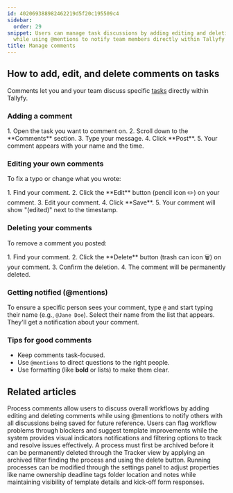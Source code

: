 ```yaml
---
id: 402069388982462219d5f20c195509c4
sidebar:
  order: 29
snippet: Users can manage task discussions by adding editing and deleting comments
  while using @mentions to notify team members directly within Tallyfy's task interface.
title: Manage comments
---
```



## How to add, edit, and delete comments on tasks

Comments let you and your team discuss specific [tasks](/products/pro/tracking-and-tasks/tasks/) directly within Tallyfy.

### Adding a comment

<Steps>
1. Open the task you want to comment on.
2. Scroll down to the **Comments** section.
3. Type your message.
4. Click **Post**.
5. Your comment appears with your name and the time.
</Steps>

### Editing your own comments

To fix a typo or change what you wrote:

<Steps>
1. Find your comment.
2. Click the **Edit** button (pencil icon ✏️) on your comment.
3. Edit your comment.
4. Click **Save**.
5. Your comment will show "(edited)" next to the timestamp.
</Steps>

### Deleting your comments

To remove a comment you posted:

<Steps>
1. Find your comment.
2. Click the **Delete** button (trash can icon 🗑️) on your comment.
3. Confirm the deletion.
4. The comment will be permanently deleted.
</Steps>

### Getting notified (@mentions)

To ensure a specific person sees your comment, type `@` and start typing their name (e.g., `@Jane Doe`). Select their name from the list that appears. They'll get a notification about your comment.

### Tips for good comments

*   Keep comments task-focused.
*   Use `@mentions` to direct questions to the right people.
*   Use formatting (like **bold** or lists) to make them clear.


## Related articles
<CardGrid>
<LinkTitleCard header="<b>Processes > Commenting processes</b>" href="/products/pro/tracking-and-tasks/processes/how-can-i-manage-comments-in-tallyfy/" > Process comments allow users to discuss overall workflows by adding editing and deleting comments while using @mentions to notify others with all discussions being saved for future reference. </LinkTitleCard>
<LinkTitleCard header="<b>Tasks > Report blockers and improvement feedback</b>" href="/products/pro/tracking-and-tasks/tasks/how-to-report-and-resolve-issues-in-tallyfy/" > Users can flag workflow problems through blockers and suggest template improvements while the system provides visual indicators notifications and filtering options to track and resolve issues effectively. </LinkTitleCard>
<LinkTitleCard header="<b>Edit Processes > Delete a process</b>" href="/products/pro/tracking-and-tasks/processes/edit-processes/how-can-i-delete-a-process-in-tallyfy/" > A process must first be archived before it can be permanently deleted through the Tracker view by applying an archived filter finding the process and using the delete button. </LinkTitleCard>
<LinkTitleCard header="<b>Edit Processes > Edit tasks and process properties</b>" href="/products/pro/tracking-and-tasks/processes/edit-processes/how-can-i-edit-tasks-and-processes-in-tallyfy/" > Running processes can be modified through the settings panel to adjust properties like name ownership deadline tags folder location and notes while maintaining visibility of template details and kick-off form responses. </LinkTitleCard>
</CardGrid>